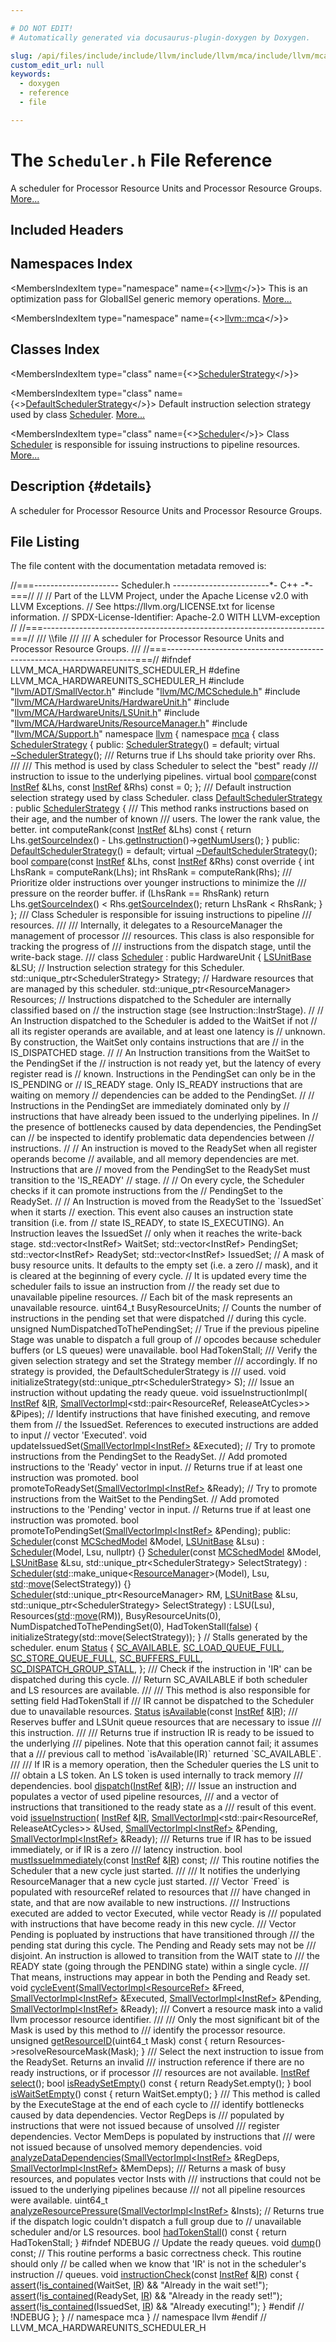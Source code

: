 ```yaml
---

# DO NOT EDIT!
# Automatically generated via docusaurus-plugin-doxygen by Doxygen.

slug: /api/files/include/include/llvm/include/llvm/mca/include/llvm/mca/hardwareunits/scheduler-h
custom_edit_url: null
keywords:
  - doxygen
  - reference
  - file

---
```





# The `Scheduler.h` File Reference

<DoxygenPage pluginConfig={pluginConfig}>

A scheduler for Processor Resource Units and Processor Resource Groups. <a href="#details">More...</a>

## Included Headers

<IncludesList>
<IncludesListItem
  filePath="llvm/ADT/SmallVector.h"
  permalink="/docs/api/files/include/include/llvm/include/llvm/adt/smallvector-h"
  isLocal="true" />
<IncludesListItem
  filePath="llvm/MC/MCSchedule.h"
  permalink="/docs/api/files/include/include/llvm/include/llvm/mc/mcschedule-h"
  isLocal="true" />
<IncludesListItem
  filePath="llvm/MCA/HardwareUnits/HardwareUnit.h"
  permalink="/docs/api/files/include/include/llvm/include/llvm/mca/include/llvm/mca/hardwareunits/hardwareunit-h"
  isLocal="true" />
<IncludesListItem
  filePath="llvm/MCA/HardwareUnits/LSUnit.h"
  permalink="/docs/api/files/include/include/llvm/include/llvm/mca/include/llvm/mca/hardwareunits/lsunit-h"
  isLocal="true" />
<IncludesListItem
  filePath="llvm/MCA/HardwareUnits/ResourceManager.h"
  permalink="/docs/api/files/include/include/llvm/include/llvm/mca/include/llvm/mca/hardwareunits/resourcemanager-h"
  isLocal="true" />
<IncludesListItem
  filePath="llvm/MCA/Support.h"
  permalink="/docs/api/files/include/include/llvm/include/llvm/mca/support-h"
  isLocal="true" />
</IncludesList>

## Namespaces Index

<MembersIndex>

<MembersIndexItem
  type="namespace"
  name={<><a href="/docs/api/namespaces/llvm">llvm</a></>}>
This is an optimization pass for GlobalISel generic memory operations. <a href="/docs/api/namespaces/llvm/#details">More...</a>
</MembersIndexItem>

<MembersIndexItem
  type="namespace"
  name={<><a href="/docs/api/namespaces/llvm/mca">llvm::mca</a></>}>
</MembersIndexItem>

</MembersIndex>

## Classes Index

<MembersIndex>

<MembersIndexItem
  type="class"
  name={<><a href="/docs/api/classes/llvm/mca/schedulerstrategy">SchedulerStrategy</a></>}>
</MembersIndexItem>

<MembersIndexItem
  type="class"
  name={<><a href="/docs/api/classes/llvm/mca/defaultschedulerstrategy">DefaultSchedulerStrategy</a></>}>
Default instruction selection strategy used by class <a href="/docs/api/classes/llvm/mca/scheduler">Scheduler</a>. <a href="/docs/api/classes/llvm/mca/defaultschedulerstrategy/#details">More...</a>
</MembersIndexItem>

<MembersIndexItem
  type="class"
  name={<><a href="/docs/api/classes/llvm/mca/scheduler">Scheduler</a></>}>
Class <a href="/docs/api/classes/llvm/mca/scheduler">Scheduler</a> is responsible for issuing instructions to pipeline resources. <a href="/docs/api/classes/llvm/mca/scheduler/#details">More...</a>
</MembersIndexItem>

</MembersIndex>

## Description {#details}

A scheduler for Processor Resource Units and Processor Resource Groups.

## File Listing

The file content with the documentation metadata removed is:

<ProgramListing>

<Link id="l00001" /><CodeLine lineNumber="1"><Highlight kind="comment">//===--------------------- Scheduler.h ------------------------&#42;- C++ -&#42;-===//</Highlight><Highlight kind="normal"></Highlight></CodeLine>
<Link id="l00002" /><CodeLine lineNumber="2"><Highlight kind="normal"></Highlight><Highlight kind="comment">//</Highlight><Highlight kind="normal"></Highlight></CodeLine>
<Link id="l00003" /><CodeLine lineNumber="3"><Highlight kind="normal"></Highlight><Highlight kind="comment">// Part of the LLVM Project, under the Apache License v2.0 with LLVM Exceptions.</Highlight><Highlight kind="normal"></Highlight></CodeLine>
<Link id="l00004" /><CodeLine lineNumber="4"><Highlight kind="normal"></Highlight><Highlight kind="comment">// See https://llvm.org/LICENSE.txt for license information.</Highlight><Highlight kind="normal"></Highlight></CodeLine>
<Link id="l00005" /><CodeLine lineNumber="5"><Highlight kind="normal"></Highlight><Highlight kind="comment">// SPDX-License-Identifier: Apache-2.0 WITH LLVM-exception</Highlight><Highlight kind="normal"></Highlight></CodeLine>
<Link id="l00006" /><CodeLine lineNumber="6"><Highlight kind="normal"></Highlight><Highlight kind="comment">//</Highlight><Highlight kind="normal"></Highlight></CodeLine>
<Link id="l00007" /><CodeLine lineNumber="7"><Highlight kind="normal"></Highlight><Highlight kind="comment">//===----------------------------------------------------------------------===//</Highlight><Highlight kind="comment"></Highlight></CodeLine>
<Link id="l00008" /><CodeLine lineNumber="8"><Highlight kind="comment">/// \\file</Highlight></CodeLine>
<Link id="l00009" /><CodeLine lineNumber="9"><Highlight kind="comment">///</Highlight></CodeLine>
<Link id="l00010" /><CodeLine lineNumber="10"><Highlight kind="comment">/// A scheduler for Processor Resource Units and Processor Resource Groups.</Highlight></CodeLine>
<Link id="l00011" /><CodeLine lineNumber="11"><Highlight kind="comment">///</Highlight><Highlight kind="normal"></Highlight></CodeLine>
<Link id="l00012" /><CodeLine lineNumber="12"><Highlight kind="normal"></Highlight><Highlight kind="comment">//===----------------------------------------------------------------------===//</Highlight><Highlight kind="normal"></Highlight></CodeLine>
<Link id="l00013" /><CodeLine lineNumber="13"><Highlight kind="normal"></Highlight></CodeLine>
<Link id="l00014" /><CodeLine lineNumber="14"><Highlight kind="normal"></Highlight><Highlight kind="preprocessor">#ifndef LLVM&#95;MCA&#95;HARDWAREUNITS&#95;SCHEDULER&#95;H</Highlight><Highlight kind="normal"></Highlight></CodeLine>
<Link id="l00015" /><CodeLine lineNumber="15"><Highlight kind="normal"></Highlight><Highlight kind="preprocessor">#define LLVM&#95;MCA&#95;HARDWAREUNITS&#95;SCHEDULER&#95;H</Highlight><Highlight kind="normal"></Highlight></CodeLine>
<Link id="l00016" /><CodeLine lineNumber="16"><Highlight kind="normal"></Highlight></CodeLine>
<Link id="l00017" /><CodeLine lineNumber="17"><Highlight kind="normal"></Highlight><Highlight kind="preprocessor">#include &quot;<a href="/docs/api/files/include/include/llvm/include/llvm/adt/smallvector-h">llvm/ADT/SmallVector.h</a>&quot;</Highlight><Highlight kind="normal"></Highlight></CodeLine>
<Link id="l00018" /><CodeLine lineNumber="18"><Highlight kind="normal"></Highlight><Highlight kind="preprocessor">#include &quot;<a href="/docs/api/files/include/include/llvm/include/llvm/mc/mcschedule-h">llvm/MC/MCSchedule.h</a>&quot;</Highlight><Highlight kind="normal"></Highlight></CodeLine>
<Link id="l00019" /><CodeLine lineNumber="19"><Highlight kind="normal"></Highlight><Highlight kind="preprocessor">#include &quot;<a href="/docs/api/files/include/include/llvm/include/llvm/mca/include/llvm/mca/hardwareunits/hardwareunit-h">llvm/MCA/HardwareUnits/HardwareUnit.h</a>&quot;</Highlight><Highlight kind="normal"></Highlight></CodeLine>
<Link id="l00020" /><CodeLine lineNumber="20"><Highlight kind="normal"></Highlight><Highlight kind="preprocessor">#include &quot;<a href="/docs/api/files/include/include/llvm/include/llvm/mca/include/llvm/mca/hardwareunits/lsunit-h">llvm/MCA/HardwareUnits/LSUnit.h</a>&quot;</Highlight><Highlight kind="normal"></Highlight></CodeLine>
<Link id="l00021" /><CodeLine lineNumber="21"><Highlight kind="normal"></Highlight><Highlight kind="preprocessor">#include &quot;<a href="/docs/api/files/include/include/llvm/include/llvm/mca/include/llvm/mca/hardwareunits/resourcemanager-h">llvm/MCA/HardwareUnits/ResourceManager.h</a>&quot;</Highlight><Highlight kind="normal"></Highlight></CodeLine>
<Link id="l00022" /><CodeLine lineNumber="22"><Highlight kind="normal"></Highlight><Highlight kind="preprocessor">#include &quot;<a href="/docs/api/files/include/include/llvm/include/llvm/mca/support-h">llvm/MCA/Support.h</a>&quot;</Highlight><Highlight kind="normal"></Highlight></CodeLine>
<Link id="l00023" /><CodeLine lineNumber="23"><Highlight kind="normal"></Highlight></CodeLine>
<Link id="l00024" /><CodeLine lineNumber="24"><Highlight kind="normal"></Highlight><Highlight kind="keyword">namespace </Highlight><Highlight kind="normal"><a href="/docs/api/namespaces/llvm">llvm</a> &#123;</Highlight></CodeLine>
<Link id="l00025" /><CodeLine lineNumber="25"><Highlight kind="normal"></Highlight><Highlight kind="keyword">namespace </Highlight><Highlight kind="normal"><a href="/docs/api/namespaces/llvm/mca">mca</a> &#123;</Highlight></CodeLine>
<Link id="l00026" /><CodeLine lineNumber="26"><Highlight kind="normal"></Highlight></CodeLine>
<Link id="l00027" /><CodeLine lineNumber="27" lineLink="/docs/api/classes/llvm/mca/schedulerstrategy"><Highlight kind="normal"></Highlight><Highlight kind="keyword">class </Highlight><Highlight kind="normal"><a href="/docs/api/classes/llvm/mca/schedulerstrategy/#a60aa250d594ed7337db0aaa09e6f8258">SchedulerStrategy</a> &#123;</Highlight></CodeLine>
<Link id="l00028" /><CodeLine lineNumber="28"><Highlight kind="normal"></Highlight><Highlight kind="keyword">public</Highlight><Highlight kind="normal">:</Highlight></CodeLine>
<Link id="l00029" /><CodeLine lineNumber="29" lineLink="/docs/api/classes/llvm/mca/schedulerstrategy/#a60aa250d594ed7337db0aaa09e6f8258"><Highlight kind="normal">  <a href="/docs/api/classes/llvm/mca/schedulerstrategy/#a60aa250d594ed7337db0aaa09e6f8258">SchedulerStrategy</a>() = </Highlight><Highlight kind="keywordflow">default</Highlight><Highlight kind="normal">;</Highlight></CodeLine>
<Link id="l00030" /><CodeLine lineNumber="30" lineLink="/docs/api/classes/llvm/mca/schedulerstrategy/#a8be8560b79d129cbf85de4fa2525c020"><Highlight kind="normal">  </Highlight><Highlight kind="keyword">virtual</Highlight><Highlight kind="normal"> <a href="/docs/api/classes/llvm/mca/schedulerstrategy/#a8be8560b79d129cbf85de4fa2525c020">~SchedulerStrategy</a>();</Highlight></CodeLine>
<Link id="l00031" /><CodeLine lineNumber="31"><Highlight kind="normal"></Highlight><Highlight kind="comment"></Highlight></CodeLine>
<Link id="l00032" /><CodeLine lineNumber="32"><Highlight kind="comment">  /// Returns true if Lhs should take priority over Rhs.</Highlight></CodeLine>
<Link id="l00033" /><CodeLine lineNumber="33"><Highlight kind="comment">  ///</Highlight></CodeLine>
<Link id="l00034" /><CodeLine lineNumber="34"><Highlight kind="comment">  /// This method is used by class Scheduler to select the &quot;best&quot; ready</Highlight></CodeLine>
<Link id="l00035" /><CodeLine lineNumber="35"><Highlight kind="comment">  /// instruction to issue to the underlying pipelines.</Highlight><Highlight kind="normal"></Highlight></CodeLine>
<Link id="l00036" /><CodeLine lineNumber="36" lineLink="/docs/api/classes/llvm/mca/schedulerstrategy/#a9a30886948f0f77325bd87348c9be953"><Highlight kind="normal">  </Highlight><Highlight kind="keyword">virtual</Highlight><Highlight kind="normal"> </Highlight><Highlight kind="keywordtype">bool</Highlight><Highlight kind="normal"> <a href="/docs/api/classes/llvm/mca/schedulerstrategy/#a9a30886948f0f77325bd87348c9be953">compare</a>(</Highlight><Highlight kind="keyword">const</Highlight><Highlight kind="normal"> <a href="/docs/api/classes/llvm/mca/instref">InstRef</a> &amp;Lhs, </Highlight><Highlight kind="keyword">const</Highlight><Highlight kind="normal"> <a href="/docs/api/classes/llvm/mca/instref">InstRef</a> &amp;Rhs) </Highlight><Highlight kind="keyword">const</Highlight><Highlight kind="normal"> = 0;</Highlight></CodeLine>
<Link id="l00037" /><CodeLine lineNumber="37"><Highlight kind="normal">&#125;;</Highlight></CodeLine>
<Link id="l00038" /><CodeLine lineNumber="38"><Highlight kind="normal"></Highlight><Highlight kind="comment"></Highlight></CodeLine>
<Link id="l00039" /><CodeLine lineNumber="39"><Highlight kind="comment">/// Default instruction selection strategy used by class Scheduler.</Highlight><Highlight kind="normal"></Highlight></CodeLine>
<Link id="l00040" /><CodeLine lineNumber="40" lineLink="/docs/api/classes/llvm/mca/defaultschedulerstrategy"><Highlight kind="normal"></Highlight><Highlight kind="keyword">class </Highlight><Highlight kind="normal"><a href="/docs/api/classes/llvm/mca/defaultschedulerstrategy/#a1dfa6c25f7e6c7e95de65ae39754ab84">DefaultSchedulerStrategy</a> : </Highlight><Highlight kind="keyword">public</Highlight><Highlight kind="normal"> <a href="/docs/api/classes/llvm/mca/schedulerstrategy/#a60aa250d594ed7337db0aaa09e6f8258">SchedulerStrategy</a> &#123;</Highlight><Highlight kind="comment"></Highlight></CodeLine>
<Link id="l00041" /><CodeLine lineNumber="41"><Highlight kind="comment">  /// This method ranks instructions based on their age, and the number of known</Highlight></CodeLine>
<Link id="l00042" /><CodeLine lineNumber="42"><Highlight kind="comment">  /// users. The lower the rank value, the better.</Highlight><Highlight kind="normal"></Highlight></CodeLine>
<Link id="l00043" /><CodeLine lineNumber="43"><Highlight kind="normal">  </Highlight><Highlight kind="keywordtype">int</Highlight><Highlight kind="normal"> computeRank(</Highlight><Highlight kind="keyword">const</Highlight><Highlight kind="normal"> <a href="/docs/api/classes/llvm/mca/instref">InstRef</a> &amp;Lhs)</Highlight><Highlight kind="keyword"> const </Highlight><Highlight kind="normal">&#123;</Highlight></CodeLine>
<Link id="l00044" /><CodeLine lineNumber="44"><Highlight kind="normal">    </Highlight><Highlight kind="keywordflow">return</Highlight><Highlight kind="normal"> Lhs.<a href="/docs/api/classes/llvm/mca/instref/#a8e78d8ab932fbc4550b2f7c96c585d49">getSourceIndex</a>() - Lhs.<a href="/docs/api/classes/llvm/mca/instref/#a69caf8d10a6b7cc6b1a5f063e2bd3c8a">getInstruction</a>()-&gt;<a href="/docs/api/classes/llvm/mca/instructionbase/#ae228cbc89b7a5e1dbaba01b783ca3767">getNumUsers</a>();</Highlight></CodeLine>
<Link id="l00045" /><CodeLine lineNumber="45"><Highlight kind="normal">  &#125;</Highlight></CodeLine>
<Link id="l00046" /><CodeLine lineNumber="46"><Highlight kind="normal"></Highlight></CodeLine>
<Link id="l00047" /><CodeLine lineNumber="47"><Highlight kind="normal"></Highlight><Highlight kind="keyword">public</Highlight><Highlight kind="normal">:</Highlight></CodeLine>
<Link id="l00048" /><CodeLine lineNumber="48" lineLink="/docs/api/classes/llvm/mca/defaultschedulerstrategy/#a1dfa6c25f7e6c7e95de65ae39754ab84"><Highlight kind="normal">  <a href="/docs/api/classes/llvm/mca/defaultschedulerstrategy/#a1dfa6c25f7e6c7e95de65ae39754ab84">DefaultSchedulerStrategy</a>() = </Highlight><Highlight kind="keywordflow">default</Highlight><Highlight kind="normal">;</Highlight></CodeLine>
<Link id="l00049" /><CodeLine lineNumber="49" lineLink="/docs/api/classes/llvm/mca/defaultschedulerstrategy/#a0ae4d342227e88514bb2e9aa7395143b"><Highlight kind="normal">  </Highlight><Highlight kind="keyword">virtual</Highlight><Highlight kind="normal"> <a href="/docs/api/classes/llvm/mca/defaultschedulerstrategy/#a0ae4d342227e88514bb2e9aa7395143b">~DefaultSchedulerStrategy</a>();</Highlight></CodeLine>
<Link id="l00050" /><CodeLine lineNumber="50"><Highlight kind="normal"></Highlight></CodeLine>
<Link id="l00051" /><CodeLine lineNumber="51" lineLink="/docs/api/classes/llvm/mca/defaultschedulerstrategy/#a3f829e545bc1ac99b664a81f064eadc3"><Highlight kind="normal">  </Highlight><Highlight kind="keywordtype">bool</Highlight><Highlight kind="normal"> <a href="/docs/api/classes/llvm/mca/defaultschedulerstrategy/#a3f829e545bc1ac99b664a81f064eadc3">compare</a>(</Highlight><Highlight kind="keyword">const</Highlight><Highlight kind="normal"> <a href="/docs/api/classes/llvm/mca/instref">InstRef</a> &amp;Lhs, </Highlight><Highlight kind="keyword">const</Highlight><Highlight kind="normal"> <a href="/docs/api/classes/llvm/mca/instref">InstRef</a> &amp;Rhs)</Highlight><Highlight kind="keyword"> const override </Highlight><Highlight kind="normal">&#123;</Highlight></CodeLine>
<Link id="l00052" /><CodeLine lineNumber="52"><Highlight kind="normal">    </Highlight><Highlight kind="keywordtype">int</Highlight><Highlight kind="normal"> LhsRank = computeRank(Lhs);</Highlight></CodeLine>
<Link id="l00053" /><CodeLine lineNumber="53"><Highlight kind="normal">    </Highlight><Highlight kind="keywordtype">int</Highlight><Highlight kind="normal"> RhsRank = computeRank(Rhs);</Highlight></CodeLine>
<Link id="l00054" /><CodeLine lineNumber="54"><Highlight kind="normal"></Highlight><Highlight kind="comment"></Highlight></CodeLine>
<Link id="l00055" /><CodeLine lineNumber="55"><Highlight kind="comment">    /// Prioritize older instructions over younger instructions to minimize the</Highlight></CodeLine>
<Link id="l00056" /><CodeLine lineNumber="56"><Highlight kind="comment">    /// pressure on the reorder buffer.</Highlight><Highlight kind="normal"></Highlight></CodeLine>
<Link id="l00057" /><CodeLine lineNumber="57"><Highlight kind="normal">    </Highlight><Highlight kind="keywordflow">if</Highlight><Highlight kind="normal"> (LhsRank == RhsRank)</Highlight></CodeLine>
<Link id="l00058" /><CodeLine lineNumber="58"><Highlight kind="normal">      </Highlight><Highlight kind="keywordflow">return</Highlight><Highlight kind="normal"> Lhs.<a href="/docs/api/classes/llvm/mca/instref/#a8e78d8ab932fbc4550b2f7c96c585d49">getSourceIndex</a>() &lt; Rhs.<a href="/docs/api/classes/llvm/mca/instref/#a8e78d8ab932fbc4550b2f7c96c585d49">getSourceIndex</a>();</Highlight></CodeLine>
<Link id="l00059" /><CodeLine lineNumber="59"><Highlight kind="normal">    </Highlight><Highlight kind="keywordflow">return</Highlight><Highlight kind="normal"> LhsRank &lt; RhsRank;</Highlight></CodeLine>
<Link id="l00060" /><CodeLine lineNumber="60"><Highlight kind="normal">  &#125;</Highlight></CodeLine>
<Link id="l00061" /><CodeLine lineNumber="61"><Highlight kind="normal">&#125;;</Highlight></CodeLine>
<Link id="l00062" /><CodeLine lineNumber="62"><Highlight kind="normal"></Highlight><Highlight kind="comment"></Highlight></CodeLine>
<Link id="l00063" /><CodeLine lineNumber="63"><Highlight kind="comment">/// Class Scheduler is responsible for issuing instructions to pipeline</Highlight></CodeLine>
<Link id="l00064" /><CodeLine lineNumber="64"><Highlight kind="comment">/// resources.</Highlight></CodeLine>
<Link id="l00065" /><CodeLine lineNumber="65"><Highlight kind="comment">///</Highlight></CodeLine>
<Link id="l00066" /><CodeLine lineNumber="66"><Highlight kind="comment">/// Internally, it delegates to a ResourceManager the management of processor</Highlight></CodeLine>
<Link id="l00067" /><CodeLine lineNumber="67"><Highlight kind="comment">/// resources. This class is also responsible for tracking the progress of</Highlight></CodeLine>
<Link id="l00068" /><CodeLine lineNumber="68"><Highlight kind="comment">/// instructions from the dispatch stage, until the write-back stage.</Highlight></CodeLine>
<Link id="l00069" /><CodeLine lineNumber="69"><Highlight kind="comment">///</Highlight><Highlight kind="normal"></Highlight></CodeLine>
<Link id="l00070" /><CodeLine lineNumber="70" lineLink="/docs/api/classes/llvm/mca/scheduler"><Highlight kind="normal"></Highlight><Highlight kind="keyword">class </Highlight><Highlight kind="normal"><a href="/docs/api/classes/llvm/mca/scheduler/#ae42ebb9684748fdf5df711463c869c0a">Scheduler</a> : </Highlight><Highlight kind="keyword">public</Highlight><Highlight kind="normal"> HardwareUnit &#123;</Highlight></CodeLine>
<Link id="l00071" /><CodeLine lineNumber="71"><Highlight kind="normal">  <a href="/docs/api/classes/llvm/mca/lsunitbase">LSUnitBase</a> &amp;LSU;</Highlight></CodeLine>
<Link id="l00072" /><CodeLine lineNumber="72"><Highlight kind="normal"></Highlight></CodeLine>
<Link id="l00073" /><CodeLine lineNumber="73"><Highlight kind="normal">  </Highlight><Highlight kind="comment">// Instruction selection strategy for this Scheduler.</Highlight><Highlight kind="normal"></Highlight></CodeLine>
<Link id="l00074" /><CodeLine lineNumber="74"><Highlight kind="normal">  std::unique&#95;ptr&lt;SchedulerStrategy&gt; Strategy;</Highlight></CodeLine>
<Link id="l00075" /><CodeLine lineNumber="75"><Highlight kind="normal"></Highlight></CodeLine>
<Link id="l00076" /><CodeLine lineNumber="76"><Highlight kind="normal">  </Highlight><Highlight kind="comment">// Hardware resources that are managed by this scheduler.</Highlight><Highlight kind="normal"></Highlight></CodeLine>
<Link id="l00077" /><CodeLine lineNumber="77"><Highlight kind="normal">  std::unique&#95;ptr&lt;ResourceManager&gt; Resources;</Highlight></CodeLine>
<Link id="l00078" /><CodeLine lineNumber="78"><Highlight kind="normal"></Highlight></CodeLine>
<Link id="l00079" /><CodeLine lineNumber="79"><Highlight kind="normal">  </Highlight><Highlight kind="comment">// Instructions dispatched to the Scheduler are internally classified based on</Highlight><Highlight kind="normal"></Highlight></CodeLine>
<Link id="l00080" /><CodeLine lineNumber="80"><Highlight kind="normal">  </Highlight><Highlight kind="comment">// the instruction stage (see Instruction::InstrStage).</Highlight><Highlight kind="normal"></Highlight></CodeLine>
<Link id="l00081" /><CodeLine lineNumber="81"><Highlight kind="normal">  </Highlight><Highlight kind="comment">//</Highlight><Highlight kind="normal"></Highlight></CodeLine>
<Link id="l00082" /><CodeLine lineNumber="82"><Highlight kind="normal">  </Highlight><Highlight kind="comment">// An Instruction dispatched to the Scheduler is added to the WaitSet if not</Highlight><Highlight kind="normal"></Highlight></CodeLine>
<Link id="l00083" /><CodeLine lineNumber="83"><Highlight kind="normal">  </Highlight><Highlight kind="comment">// all its register operands are available, and at least one latency is</Highlight><Highlight kind="normal"></Highlight></CodeLine>
<Link id="l00084" /><CodeLine lineNumber="84"><Highlight kind="normal">  </Highlight><Highlight kind="comment">// unknown.  By construction, the WaitSet only contains instructions that are</Highlight><Highlight kind="normal"></Highlight></CodeLine>
<Link id="l00085" /><CodeLine lineNumber="85"><Highlight kind="normal">  </Highlight><Highlight kind="comment">// in the IS&#95;DISPATCHED stage.</Highlight><Highlight kind="normal"></Highlight></CodeLine>
<Link id="l00086" /><CodeLine lineNumber="86"><Highlight kind="normal">  </Highlight><Highlight kind="comment">//</Highlight><Highlight kind="normal"></Highlight></CodeLine>
<Link id="l00087" /><CodeLine lineNumber="87"><Highlight kind="normal">  </Highlight><Highlight kind="comment">// An Instruction transitions from the WaitSet to the PendingSet if the</Highlight><Highlight kind="normal"></Highlight></CodeLine>
<Link id="l00088" /><CodeLine lineNumber="88"><Highlight kind="normal">  </Highlight><Highlight kind="comment">// instruction is not ready yet, but the latency of every register read is</Highlight><Highlight kind="normal"></Highlight></CodeLine>
<Link id="l00089" /><CodeLine lineNumber="89"><Highlight kind="normal">  </Highlight><Highlight kind="comment">// known.  Instructions in the PendingSet can only be in the IS&#95;PENDING or</Highlight><Highlight kind="normal"></Highlight></CodeLine>
<Link id="l00090" /><CodeLine lineNumber="90"><Highlight kind="normal">  </Highlight><Highlight kind="comment">// IS&#95;READY stage.  Only IS&#95;READY instructions that are waiting on memory</Highlight><Highlight kind="normal"></Highlight></CodeLine>
<Link id="l00091" /><CodeLine lineNumber="91"><Highlight kind="normal">  </Highlight><Highlight kind="comment">// dependencies can be added to the PendingSet.</Highlight><Highlight kind="normal"></Highlight></CodeLine>
<Link id="l00092" /><CodeLine lineNumber="92"><Highlight kind="normal">  </Highlight><Highlight kind="comment">//</Highlight><Highlight kind="normal"></Highlight></CodeLine>
<Link id="l00093" /><CodeLine lineNumber="93"><Highlight kind="normal">  </Highlight><Highlight kind="comment">// Instructions in the PendingSet are immediately dominated only by</Highlight><Highlight kind="normal"></Highlight></CodeLine>
<Link id="l00094" /><CodeLine lineNumber="94"><Highlight kind="normal">  </Highlight><Highlight kind="comment">// instructions that have already been issued to the underlying pipelines.  In</Highlight><Highlight kind="normal"></Highlight></CodeLine>
<Link id="l00095" /><CodeLine lineNumber="95"><Highlight kind="normal">  </Highlight><Highlight kind="comment">// the presence of bottlenecks caused by data dependencies, the PendingSet can</Highlight><Highlight kind="normal"></Highlight></CodeLine>
<Link id="l00096" /><CodeLine lineNumber="96"><Highlight kind="normal">  </Highlight><Highlight kind="comment">// be inspected to identify problematic data dependencies between</Highlight><Highlight kind="normal"></Highlight></CodeLine>
<Link id="l00097" /><CodeLine lineNumber="97"><Highlight kind="normal">  </Highlight><Highlight kind="comment">// instructions.</Highlight><Highlight kind="normal"></Highlight></CodeLine>
<Link id="l00098" /><CodeLine lineNumber="98"><Highlight kind="normal">  </Highlight><Highlight kind="comment">//</Highlight><Highlight kind="normal"></Highlight></CodeLine>
<Link id="l00099" /><CodeLine lineNumber="99"><Highlight kind="normal">  </Highlight><Highlight kind="comment">// An instruction is moved to the ReadySet when all register operands become</Highlight><Highlight kind="normal"></Highlight></CodeLine>
<Link id="l00100" /><CodeLine lineNumber="100"><Highlight kind="normal">  </Highlight><Highlight kind="comment">// available, and all memory dependencies are met.  Instructions that are</Highlight><Highlight kind="normal"></Highlight></CodeLine>
<Link id="l00101" /><CodeLine lineNumber="101"><Highlight kind="normal">  </Highlight><Highlight kind="comment">// moved from the PendingSet to the ReadySet must transition to the &#39;IS&#95;READY&#39;</Highlight><Highlight kind="normal"></Highlight></CodeLine>
<Link id="l00102" /><CodeLine lineNumber="102"><Highlight kind="normal">  </Highlight><Highlight kind="comment">// stage.</Highlight><Highlight kind="normal"></Highlight></CodeLine>
<Link id="l00103" /><CodeLine lineNumber="103"><Highlight kind="normal">  </Highlight><Highlight kind="comment">//</Highlight><Highlight kind="normal"></Highlight></CodeLine>
<Link id="l00104" /><CodeLine lineNumber="104"><Highlight kind="normal">  </Highlight><Highlight kind="comment">// On every cycle, the Scheduler checks if it can promote instructions from the</Highlight><Highlight kind="normal"></Highlight></CodeLine>
<Link id="l00105" /><CodeLine lineNumber="105"><Highlight kind="normal">  </Highlight><Highlight kind="comment">// PendingSet to the ReadySet.</Highlight><Highlight kind="normal"></Highlight></CodeLine>
<Link id="l00106" /><CodeLine lineNumber="106"><Highlight kind="normal">  </Highlight><Highlight kind="comment">//</Highlight><Highlight kind="normal"></Highlight></CodeLine>
<Link id="l00107" /><CodeLine lineNumber="107"><Highlight kind="normal">  </Highlight><Highlight kind="comment">// An Instruction is moved from the ReadySet to the &#96;IssuedSet&#96; when it starts</Highlight><Highlight kind="normal"></Highlight></CodeLine>
<Link id="l00108" /><CodeLine lineNumber="108"><Highlight kind="normal">  </Highlight><Highlight kind="comment">// exection. This event also causes an instruction state transition (i.e. from</Highlight><Highlight kind="normal"></Highlight></CodeLine>
<Link id="l00109" /><CodeLine lineNumber="109"><Highlight kind="normal">  </Highlight><Highlight kind="comment">// state IS&#95;READY, to state IS&#95;EXECUTING). An Instruction leaves the IssuedSet</Highlight><Highlight kind="normal"></Highlight></CodeLine>
<Link id="l00110" /><CodeLine lineNumber="110"><Highlight kind="normal">  </Highlight><Highlight kind="comment">// only when it reaches the write-back stage.</Highlight><Highlight kind="normal"></Highlight></CodeLine>
<Link id="l00111" /><CodeLine lineNumber="111"><Highlight kind="normal">  std::vector&lt;InstRef&gt; WaitSet;</Highlight></CodeLine>
<Link id="l00112" /><CodeLine lineNumber="112"><Highlight kind="normal">  std::vector&lt;InstRef&gt; PendingSet;</Highlight></CodeLine>
<Link id="l00113" /><CodeLine lineNumber="113"><Highlight kind="normal">  std::vector&lt;InstRef&gt; ReadySet;</Highlight></CodeLine>
<Link id="l00114" /><CodeLine lineNumber="114"><Highlight kind="normal">  std::vector&lt;InstRef&gt; IssuedSet;</Highlight></CodeLine>
<Link id="l00115" /><CodeLine lineNumber="115"><Highlight kind="normal"></Highlight></CodeLine>
<Link id="l00116" /><CodeLine lineNumber="116"><Highlight kind="normal">  </Highlight><Highlight kind="comment">// A mask of busy resource units. It defaults to the empty set (i.e. a zero</Highlight><Highlight kind="normal"></Highlight></CodeLine>
<Link id="l00117" /><CodeLine lineNumber="117"><Highlight kind="normal">  </Highlight><Highlight kind="comment">// mask), and it is cleared at the beginning of every cycle.</Highlight><Highlight kind="normal"></Highlight></CodeLine>
<Link id="l00118" /><CodeLine lineNumber="118"><Highlight kind="normal">  </Highlight><Highlight kind="comment">// It is updated every time the scheduler fails to issue an instruction from</Highlight><Highlight kind="normal"></Highlight></CodeLine>
<Link id="l00119" /><CodeLine lineNumber="119"><Highlight kind="normal">  </Highlight><Highlight kind="comment">// the ready set due to unavailable pipeline resources.</Highlight><Highlight kind="normal"></Highlight></CodeLine>
<Link id="l00120" /><CodeLine lineNumber="120"><Highlight kind="normal">  </Highlight><Highlight kind="comment">// Each bit of the mask represents an unavailable resource.</Highlight><Highlight kind="normal"></Highlight></CodeLine>
<Link id="l00121" /><CodeLine lineNumber="121"><Highlight kind="normal">  uint64&#95;t BusyResourceUnits;</Highlight></CodeLine>
<Link id="l00122" /><CodeLine lineNumber="122"><Highlight kind="normal"></Highlight></CodeLine>
<Link id="l00123" /><CodeLine lineNumber="123"><Highlight kind="normal">  </Highlight><Highlight kind="comment">// Counts the number of instructions in the pending set that were dispatched</Highlight><Highlight kind="normal"></Highlight></CodeLine>
<Link id="l00124" /><CodeLine lineNumber="124"><Highlight kind="normal">  </Highlight><Highlight kind="comment">// during this cycle.</Highlight><Highlight kind="normal"></Highlight></CodeLine>
<Link id="l00125" /><CodeLine lineNumber="125"><Highlight kind="normal">  </Highlight><Highlight kind="keywordtype">unsigned</Highlight><Highlight kind="normal"> NumDispatchedToThePendingSet;</Highlight></CodeLine>
<Link id="l00126" /><CodeLine lineNumber="126"><Highlight kind="normal"></Highlight></CodeLine>
<Link id="l00127" /><CodeLine lineNumber="127"><Highlight kind="normal">  </Highlight><Highlight kind="comment">// True if the previous pipeline Stage was unable to dispatch a full group of</Highlight><Highlight kind="normal"></Highlight></CodeLine>
<Link id="l00128" /><CodeLine lineNumber="128"><Highlight kind="normal">  </Highlight><Highlight kind="comment">// opcodes because scheduler buffers (or LS queues) were unavailable.</Highlight><Highlight kind="normal"></Highlight></CodeLine>
<Link id="l00129" /><CodeLine lineNumber="129"><Highlight kind="normal">  </Highlight><Highlight kind="keywordtype">bool</Highlight><Highlight kind="normal"> HadTokenStall;</Highlight></CodeLine>
<Link id="l00130" /><CodeLine lineNumber="130"><Highlight kind="normal"></Highlight><Highlight kind="comment"></Highlight></CodeLine>
<Link id="l00131" /><CodeLine lineNumber="131"><Highlight kind="comment">  /// Verify the given selection strategy and set the Strategy member</Highlight></CodeLine>
<Link id="l00132" /><CodeLine lineNumber="132"><Highlight kind="comment">  /// accordingly.  If no strategy is provided, the DefaultSchedulerStrategy is</Highlight></CodeLine>
<Link id="l00133" /><CodeLine lineNumber="133"><Highlight kind="comment">  /// used.</Highlight><Highlight kind="normal"></Highlight></CodeLine>
<Link id="l00134" /><CodeLine lineNumber="134"><Highlight kind="normal">  </Highlight><Highlight kind="keywordtype">void</Highlight><Highlight kind="normal"> initializeStrategy(std::unique&#95;ptr&lt;SchedulerStrategy&gt; S);</Highlight></CodeLine>
<Link id="l00135" /><CodeLine lineNumber="135"><Highlight kind="normal"></Highlight><Highlight kind="comment"></Highlight></CodeLine>
<Link id="l00136" /><CodeLine lineNumber="136"><Highlight kind="comment">  /// Issue an instruction without updating the ready queue.</Highlight><Highlight kind="normal"></Highlight></CodeLine>
<Link id="l00137" /><CodeLine lineNumber="137"><Highlight kind="normal">  </Highlight><Highlight kind="keywordtype">void</Highlight><Highlight kind="normal"> issueInstructionImpl(</Highlight></CodeLine>
<Link id="l00138" /><CodeLine lineNumber="138"><Highlight kind="normal">      <a href="/docs/api/classes/llvm/mca/instref">InstRef</a> &amp;<a href="/docs/api/files/lib/lib/codegen/lib/codegen/globalisel/legalizer-cpp/#a05ab4853f7153e537774d02580e761ec">IR</a>,</Highlight></CodeLine>
<Link id="l00139" /><CodeLine lineNumber="139"><Highlight kind="normal">      <a href="/docs/api/classes/llvm/smallvectorimpl">SmallVectorImpl</a>&lt;std::pair&lt;ResourceRef, ReleaseAtCycles&gt;&gt; &amp;Pipes);</Highlight></CodeLine>
<Link id="l00140" /><CodeLine lineNumber="140"><Highlight kind="normal"></Highlight></CodeLine>
<Link id="l00141" /><CodeLine lineNumber="141"><Highlight kind="normal">  </Highlight><Highlight kind="comment">// Identify instructions that have finished executing, and remove them from</Highlight><Highlight kind="normal"></Highlight></CodeLine>
<Link id="l00142" /><CodeLine lineNumber="142"><Highlight kind="normal">  </Highlight><Highlight kind="comment">// the IssuedSet. References to executed instructions are added to input</Highlight><Highlight kind="normal"></Highlight></CodeLine>
<Link id="l00143" /><CodeLine lineNumber="143"><Highlight kind="normal">  </Highlight><Highlight kind="comment">// vector &#39;Executed&#39;.</Highlight><Highlight kind="normal"></Highlight></CodeLine>
<Link id="l00144" /><CodeLine lineNumber="144"><Highlight kind="normal">  </Highlight><Highlight kind="keywordtype">void</Highlight><Highlight kind="normal"> updateIssuedSet(<a href="/docs/api/classes/llvm/smallvectorimpl">SmallVectorImpl&lt;InstRef&gt;</a> &amp;Executed);</Highlight></CodeLine>
<Link id="l00145" /><CodeLine lineNumber="145"><Highlight kind="normal"></Highlight></CodeLine>
<Link id="l00146" /><CodeLine lineNumber="146"><Highlight kind="normal">  </Highlight><Highlight kind="comment">// Try to promote instructions from the PendingSet to the ReadySet.</Highlight><Highlight kind="normal"></Highlight></CodeLine>
<Link id="l00147" /><CodeLine lineNumber="147"><Highlight kind="normal">  </Highlight><Highlight kind="comment">// Add promoted instructions to the &#39;Ready&#39; vector in input.</Highlight><Highlight kind="normal"></Highlight></CodeLine>
<Link id="l00148" /><CodeLine lineNumber="148"><Highlight kind="normal">  </Highlight><Highlight kind="comment">// Returns true if at least one instruction was promoted.</Highlight><Highlight kind="normal"></Highlight></CodeLine>
<Link id="l00149" /><CodeLine lineNumber="149"><Highlight kind="normal">  </Highlight><Highlight kind="keywordtype">bool</Highlight><Highlight kind="normal"> promoteToReadySet(<a href="/docs/api/classes/llvm/smallvectorimpl">SmallVectorImpl&lt;InstRef&gt;</a> &amp;Ready);</Highlight></CodeLine>
<Link id="l00150" /><CodeLine lineNumber="150"><Highlight kind="normal"></Highlight></CodeLine>
<Link id="l00151" /><CodeLine lineNumber="151"><Highlight kind="normal">  </Highlight><Highlight kind="comment">// Try to promote instructions from the WaitSet to the PendingSet.</Highlight><Highlight kind="normal"></Highlight></CodeLine>
<Link id="l00152" /><CodeLine lineNumber="152"><Highlight kind="normal">  </Highlight><Highlight kind="comment">// Add promoted instructions to the &#39;Pending&#39; vector in input.</Highlight><Highlight kind="normal"></Highlight></CodeLine>
<Link id="l00153" /><CodeLine lineNumber="153"><Highlight kind="normal">  </Highlight><Highlight kind="comment">// Returns true if at least one instruction was promoted.</Highlight><Highlight kind="normal"></Highlight></CodeLine>
<Link id="l00154" /><CodeLine lineNumber="154"><Highlight kind="normal">  </Highlight><Highlight kind="keywordtype">bool</Highlight><Highlight kind="normal"> promoteToPendingSet(<a href="/docs/api/classes/llvm/smallvectorimpl">SmallVectorImpl&lt;InstRef&gt;</a> &amp;Pending);</Highlight></CodeLine>
<Link id="l00155" /><CodeLine lineNumber="155"><Highlight kind="normal"></Highlight></CodeLine>
<Link id="l00156" /><CodeLine lineNumber="156"><Highlight kind="normal"></Highlight><Highlight kind="keyword">public</Highlight><Highlight kind="normal">:</Highlight></CodeLine>
<Link id="l00157" /><CodeLine lineNumber="157" lineLink="/docs/api/classes/llvm/mca/scheduler/#ae42ebb9684748fdf5df711463c869c0a"><Highlight kind="normal">  <a href="/docs/api/classes/llvm/mca/scheduler/#ae42ebb9684748fdf5df711463c869c0a">Scheduler</a>(</Highlight><Highlight kind="keyword">const</Highlight><Highlight kind="normal"> <a href="/docs/api/structs/llvm/mcschedmodel">MCSchedModel</a> &amp;Model, <a href="/docs/api/classes/llvm/mca/lsunitbase">LSUnitBase</a> &amp;Lsu)</Highlight></CodeLine>
<Link id="l00158" /><CodeLine lineNumber="158"><Highlight kind="normal">      : <a href="/docs/api/classes/llvm/mca/scheduler/#ae42ebb9684748fdf5df711463c869c0a">Scheduler</a>(Model, Lsu, nullptr) &#123;&#125;</Highlight></CodeLine>
<Link id="l00159" /><CodeLine lineNumber="159"><Highlight kind="normal"></Highlight></CodeLine>
<Link id="l00160" /><CodeLine lineNumber="160" lineLink="/docs/api/classes/llvm/mca/scheduler/#aa6d565e1a69b6c026f59da8f5b610d17"><Highlight kind="normal">  <a href="/docs/api/classes/llvm/mca/scheduler/#aa6d565e1a69b6c026f59da8f5b610d17">Scheduler</a>(</Highlight><Highlight kind="keyword">const</Highlight><Highlight kind="normal"> <a href="/docs/api/structs/llvm/mcschedmodel">MCSchedModel</a> &amp;Model, <a href="/docs/api/classes/llvm/mca/lsunitbase">LSUnitBase</a> &amp;Lsu,</Highlight></CodeLine>
<Link id="l00161" /><CodeLine lineNumber="161"><Highlight kind="normal">            std::unique&#95;ptr&lt;SchedulerStrategy&gt; SelectStrategy)</Highlight></CodeLine>
<Link id="l00162" /><CodeLine lineNumber="162"><Highlight kind="normal">      : <a href="/docs/api/classes/llvm/mca/scheduler/#ae42ebb9684748fdf5df711463c869c0a">Scheduler</a>(<a href="/docs/api/namespaces/std">std</a>::make&#95;unique&lt;<a href="/docs/api/classes/llvm/resourcemanager">ResourceManager</a>&gt;(Model), Lsu,</Highlight></CodeLine>
<Link id="l00163" /><CodeLine lineNumber="163"><Highlight kind="normal">                  <a href="/docs/api/namespaces/std">std</a>::<a href="/docs/api/namespaces/llvm/#abfc9c7ecf70f66901e439f7c04ef3dbb">move</a>(SelectStrategy)) &#123;&#125;</Highlight></CodeLine>
<Link id="l00164" /><CodeLine lineNumber="164"><Highlight kind="normal"></Highlight></CodeLine>
<Link id="l00165" /><CodeLine lineNumber="165" lineLink="/docs/api/classes/llvm/mca/scheduler/#a4902b46730048e0d34c9e7056dbcda86"><Highlight kind="normal">  <a href="/docs/api/classes/llvm/mca/scheduler/#a4902b46730048e0d34c9e7056dbcda86">Scheduler</a>(std::unique&#95;ptr&lt;ResourceManager&gt; RM, <a href="/docs/api/classes/llvm/mca/lsunitbase">LSUnitBase</a> &amp;Lsu,</Highlight></CodeLine>
<Link id="l00166" /><CodeLine lineNumber="166"><Highlight kind="normal">            std::unique&#95;ptr&lt;SchedulerStrategy&gt; SelectStrategy)</Highlight></CodeLine>
<Link id="l00167" /><CodeLine lineNumber="167"><Highlight kind="normal">      : LSU(Lsu), Resources(<a href="/docs/api/namespaces/std">std</a>::<a href="/docs/api/namespaces/llvm/#abfc9c7ecf70f66901e439f7c04ef3dbb">move</a>(RM)), BusyResourceUnits(0),</Highlight></CodeLine>
<Link id="l00168" /><CodeLine lineNumber="168"><Highlight kind="normal">        NumDispatchedToThePendingSet(0), HadTokenStall(<a href="/docs/api/namespaces/false">false</a>) &#123;</Highlight></CodeLine>
<Link id="l00169" /><CodeLine lineNumber="169"><Highlight kind="normal">    initializeStrategy(std::move(SelectStrategy));</Highlight></CodeLine>
<Link id="l00170" /><CodeLine lineNumber="170"><Highlight kind="normal">  &#125;</Highlight></CodeLine>
<Link id="l00171" /><CodeLine lineNumber="171"><Highlight kind="normal"></Highlight></CodeLine>
<Link id="l00172" /><CodeLine lineNumber="172"><Highlight kind="normal">  </Highlight><Highlight kind="comment">// Stalls generated by the scheduler.</Highlight><Highlight kind="normal"></Highlight></CodeLine>
<Link id="l00173" /><CodeLine lineNumber="173" lineLink="/docs/api/classes/llvm/mca/scheduler/#a00e7e6b87078e432076de80b74dc6251"><Highlight kind="normal">  </Highlight><Highlight kind="keyword">enum</Highlight><Highlight kind="normal"> <a href="/docs/api/classes/llvm/mca/scheduler/#a00e7e6b87078e432076de80b74dc6251">Status</a> &#123;</Highlight></CodeLine>
<Link id="l00174" /><CodeLine lineNumber="174" lineLink="/docs/api/classes/llvm/mca/scheduler/#a00e7e6b87078e432076de80b74dc6251a30471692f55d488e4f76cf1d3f34e6d7"><Highlight kind="normal">    <a href="/docs/api/classes/llvm/mca/scheduler/#a00e7e6b87078e432076de80b74dc6251a30471692f55d488e4f76cf1d3f34e6d7">SC&#95;AVAILABLE</a>,</Highlight></CodeLine>
<Link id="l00175" /><CodeLine lineNumber="175" lineLink="/docs/api/classes/llvm/mca/scheduler/#a00e7e6b87078e432076de80b74dc6251a079edf3c8469d81f403046bcb58ba8a9"><Highlight kind="normal">    <a href="/docs/api/classes/llvm/mca/scheduler/#a00e7e6b87078e432076de80b74dc6251a079edf3c8469d81f403046bcb58ba8a9">SC&#95;LOAD&#95;QUEUE&#95;FULL</a>,</Highlight></CodeLine>
<Link id="l00176" /><CodeLine lineNumber="176" lineLink="/docs/api/classes/llvm/mca/scheduler/#a00e7e6b87078e432076de80b74dc6251a5260919cd474bd3101720c9ad53ce962"><Highlight kind="normal">    <a href="/docs/api/classes/llvm/mca/scheduler/#a00e7e6b87078e432076de80b74dc6251a5260919cd474bd3101720c9ad53ce962">SC&#95;STORE&#95;QUEUE&#95;FULL</a>,</Highlight></CodeLine>
<Link id="l00177" /><CodeLine lineNumber="177" lineLink="/docs/api/classes/llvm/mca/scheduler/#a00e7e6b87078e432076de80b74dc6251ac32c3257dbcf2b454cc6a5e9fa4e8add"><Highlight kind="normal">    <a href="/docs/api/classes/llvm/mca/scheduler/#a00e7e6b87078e432076de80b74dc6251ac32c3257dbcf2b454cc6a5e9fa4e8add">SC&#95;BUFFERS&#95;FULL</a>,</Highlight></CodeLine>
<Link id="l00178" /><CodeLine lineNumber="178" lineLink="/docs/api/classes/llvm/mca/scheduler/#a00e7e6b87078e432076de80b74dc6251aaa61622c14b5d6d866d685a5d0ca1cf3"><Highlight kind="normal">    <a href="/docs/api/classes/llvm/mca/scheduler/#a00e7e6b87078e432076de80b74dc6251aaa61622c14b5d6d866d685a5d0ca1cf3">SC&#95;DISPATCH&#95;GROUP&#95;STALL</a>,</Highlight></CodeLine>
<Link id="l00179" /><CodeLine lineNumber="179"><Highlight kind="normal">  &#125;;</Highlight></CodeLine>
<Link id="l00180" /><CodeLine lineNumber="180"><Highlight kind="normal"></Highlight><Highlight kind="comment"></Highlight></CodeLine>
<Link id="l00181" /><CodeLine lineNumber="181"><Highlight kind="comment">  /// Check if the instruction in &#39;IR&#39; can be dispatched during this cycle.</Highlight></CodeLine>
<Link id="l00182" /><CodeLine lineNumber="182"><Highlight kind="comment">  /// Return SC&#95;AVAILABLE if both scheduler and LS resources are available.</Highlight></CodeLine>
<Link id="l00183" /><CodeLine lineNumber="183"><Highlight kind="comment">  ///</Highlight></CodeLine>
<Link id="l00184" /><CodeLine lineNumber="184"><Highlight kind="comment">  /// This method is also responsible for setting field HadTokenStall if</Highlight></CodeLine>
<Link id="l00185" /><CodeLine lineNumber="185"><Highlight kind="comment">  /// IR cannot be dispatched to the Scheduler due to unavailable resources.</Highlight><Highlight kind="normal"></Highlight></CodeLine>
<Link id="l00186" /><CodeLine lineNumber="186"><Highlight kind="normal">  <a href="/docs/api/structs/status">Status</a> <a href="/docs/api/classes/llvm/mca/scheduler/#a5edfbe268d597c17c00c74ccc1cf59c4">isAvailable</a>(</Highlight><Highlight kind="keyword">const</Highlight><Highlight kind="normal"> <a href="/docs/api/classes/llvm/mca/instref">InstRef</a> &amp;<a href="/docs/api/files/lib/lib/codegen/lib/codegen/globalisel/legalizer-cpp/#a05ab4853f7153e537774d02580e761ec">IR</a>);</Highlight></CodeLine>
<Link id="l00187" /><CodeLine lineNumber="187"><Highlight kind="normal"></Highlight><Highlight kind="comment"></Highlight></CodeLine>
<Link id="l00188" /><CodeLine lineNumber="188"><Highlight kind="comment">  /// Reserves buffer and LSUnit queue resources that are necessary to issue</Highlight></CodeLine>
<Link id="l00189" /><CodeLine lineNumber="189"><Highlight kind="comment">  /// this instruction.</Highlight></CodeLine>
<Link id="l00190" /><CodeLine lineNumber="190"><Highlight kind="comment">  ///</Highlight></CodeLine>
<Link id="l00191" /><CodeLine lineNumber="191"><Highlight kind="comment">  /// Returns true if instruction IR is ready to be issued to the underlying</Highlight></CodeLine>
<Link id="l00192" /><CodeLine lineNumber="192"><Highlight kind="comment">  /// pipelines. Note that this operation cannot fail; it assumes that a</Highlight></CodeLine>
<Link id="l00193" /><CodeLine lineNumber="193"><Highlight kind="comment">  /// previous call to method &#96;isAvailable(IR)&#96; returned &#96;SC&#95;AVAILABLE&#96;.</Highlight></CodeLine>
<Link id="l00194" /><CodeLine lineNumber="194"><Highlight kind="comment">  ///</Highlight></CodeLine>
<Link id="l00195" /><CodeLine lineNumber="195"><Highlight kind="comment">  /// If IR is a memory operation, then the Scheduler queries the LS unit to</Highlight></CodeLine>
<Link id="l00196" /><CodeLine lineNumber="196"><Highlight kind="comment">  /// obtain a LS token. An LS token is used internally to track memory</Highlight></CodeLine>
<Link id="l00197" /><CodeLine lineNumber="197"><Highlight kind="comment">  /// dependencies.</Highlight><Highlight kind="normal"></Highlight></CodeLine>
<Link id="l00198" /><CodeLine lineNumber="198"><Highlight kind="normal">  </Highlight><Highlight kind="keywordtype">bool</Highlight><Highlight kind="normal"> <a href="/docs/api/classes/llvm/mca/scheduler/#ab72375182cfa0b8e37b997b861e35208">dispatch</a>(<a href="/docs/api/classes/llvm/mca/instref">InstRef</a> &amp;<a href="/docs/api/files/lib/lib/codegen/lib/codegen/globalisel/legalizer-cpp/#a05ab4853f7153e537774d02580e761ec">IR</a>);</Highlight></CodeLine>
<Link id="l00199" /><CodeLine lineNumber="199"><Highlight kind="normal"></Highlight><Highlight kind="comment"></Highlight></CodeLine>
<Link id="l00200" /><CodeLine lineNumber="200"><Highlight kind="comment">  /// Issue an instruction and populates a vector of used pipeline resources,</Highlight></CodeLine>
<Link id="l00201" /><CodeLine lineNumber="201"><Highlight kind="comment">  /// and a vector of instructions that transitioned to the ready state as a</Highlight></CodeLine>
<Link id="l00202" /><CodeLine lineNumber="202"><Highlight kind="comment">  /// result of this event.</Highlight><Highlight kind="normal"></Highlight></CodeLine>
<Link id="l00203" /><CodeLine lineNumber="203"><Highlight kind="normal">  </Highlight><Highlight kind="keywordtype">void</Highlight><Highlight kind="normal"> <a href="/docs/api/classes/llvm/mca/scheduler/#a216ffefe6fe4a2b566a72228c0bd763d">issueInstruction</a>(</Highlight></CodeLine>
<Link id="l00204" /><CodeLine lineNumber="204"><Highlight kind="normal">      <a href="/docs/api/classes/llvm/mca/instref">InstRef</a> &amp;<a href="/docs/api/files/lib/lib/codegen/lib/codegen/globalisel/legalizer-cpp/#a05ab4853f7153e537774d02580e761ec">IR</a>,</Highlight></CodeLine>
<Link id="l00205" /><CodeLine lineNumber="205"><Highlight kind="normal">      <a href="/docs/api/classes/llvm/smallvectorimpl">SmallVectorImpl</a>&lt;std::pair&lt;ResourceRef, ReleaseAtCycles&gt;&gt; &amp;Used,</Highlight></CodeLine>
<Link id="l00206" /><CodeLine lineNumber="206"><Highlight kind="normal">      <a href="/docs/api/classes/llvm/smallvectorimpl">SmallVectorImpl&lt;InstRef&gt;</a> &amp;Pending,</Highlight></CodeLine>
<Link id="l00207" /><CodeLine lineNumber="207"><Highlight kind="normal">      <a href="/docs/api/classes/llvm/smallvectorimpl">SmallVectorImpl&lt;InstRef&gt;</a> &amp;Ready);</Highlight></CodeLine>
<Link id="l00208" /><CodeLine lineNumber="208"><Highlight kind="normal"></Highlight><Highlight kind="comment"></Highlight></CodeLine>
<Link id="l00209" /><CodeLine lineNumber="209"><Highlight kind="comment">  /// Returns true if IR has to be issued immediately, or if IR is a zero</Highlight></CodeLine>
<Link id="l00210" /><CodeLine lineNumber="210"><Highlight kind="comment">  /// latency instruction.</Highlight><Highlight kind="normal"></Highlight></CodeLine>
<Link id="l00211" /><CodeLine lineNumber="211"><Highlight kind="normal">  </Highlight><Highlight kind="keywordtype">bool</Highlight><Highlight kind="normal"> <a href="/docs/api/classes/llvm/mca/scheduler/#ab8e4d85b5f90fc2efe108d87e78e9a87">mustIssueImmediately</a>(</Highlight><Highlight kind="keyword">const</Highlight><Highlight kind="normal"> <a href="/docs/api/classes/llvm/mca/instref">InstRef</a> &amp;<a href="/docs/api/files/lib/lib/codegen/lib/codegen/globalisel/legalizer-cpp/#a05ab4853f7153e537774d02580e761ec">IR</a>) </Highlight><Highlight kind="keyword">const</Highlight><Highlight kind="normal">;</Highlight></CodeLine>
<Link id="l00212" /><CodeLine lineNumber="212"><Highlight kind="normal"></Highlight><Highlight kind="comment"></Highlight></CodeLine>
<Link id="l00213" /><CodeLine lineNumber="213"><Highlight kind="comment">  /// This routine notifies the Scheduler that a new cycle just started.</Highlight></CodeLine>
<Link id="l00214" /><CodeLine lineNumber="214"><Highlight kind="comment">  ///</Highlight></CodeLine>
<Link id="l00215" /><CodeLine lineNumber="215"><Highlight kind="comment">  /// It notifies the underlying ResourceManager that a new cycle just started.</Highlight></CodeLine>
<Link id="l00216" /><CodeLine lineNumber="216"><Highlight kind="comment">  /// Vector &#96;Freed&#96; is populated with resourceRef related to resources that</Highlight></CodeLine>
<Link id="l00217" /><CodeLine lineNumber="217"><Highlight kind="comment">  /// have changed in state, and that are now available to new instructions.</Highlight></CodeLine>
<Link id="l00218" /><CodeLine lineNumber="218"><Highlight kind="comment">  /// Instructions executed are added to vector Executed, while vector Ready is</Highlight></CodeLine>
<Link id="l00219" /><CodeLine lineNumber="219"><Highlight kind="comment">  /// populated with instructions that have become ready in this new cycle.</Highlight></CodeLine>
<Link id="l00220" /><CodeLine lineNumber="220"><Highlight kind="comment">  /// Vector Pending is popluated by instructions that have transitioned through</Highlight></CodeLine>
<Link id="l00221" /><CodeLine lineNumber="221"><Highlight kind="comment">  /// the pending stat during this cycle. The Pending and Ready sets may not be</Highlight></CodeLine>
<Link id="l00222" /><CodeLine lineNumber="222"><Highlight kind="comment">  /// disjoint. An instruction is allowed to transition from the WAIT state to</Highlight></CodeLine>
<Link id="l00223" /><CodeLine lineNumber="223"><Highlight kind="comment">  /// the READY state (going through the PENDING state) within a single cycle.</Highlight></CodeLine>
<Link id="l00224" /><CodeLine lineNumber="224"><Highlight kind="comment">  /// That means, instructions may appear in both the Pending and Ready set.</Highlight><Highlight kind="normal"></Highlight></CodeLine>
<Link id="l00225" /><CodeLine lineNumber="225"><Highlight kind="normal">  </Highlight><Highlight kind="keywordtype">void</Highlight><Highlight kind="normal"> <a href="/docs/api/classes/llvm/mca/scheduler/#ab88715985e19d51a306fb8be0cf857f3">cycleEvent</a>(<a href="/docs/api/classes/llvm/smallvectorimpl">SmallVectorImpl&lt;ResourceRef&gt;</a> &amp;Freed,</Highlight></CodeLine>
<Link id="l00226" /><CodeLine lineNumber="226"><Highlight kind="normal">                  <a href="/docs/api/classes/llvm/smallvectorimpl">SmallVectorImpl&lt;InstRef&gt;</a> &amp;Executed,</Highlight></CodeLine>
<Link id="l00227" /><CodeLine lineNumber="227"><Highlight kind="normal">                  <a href="/docs/api/classes/llvm/smallvectorimpl">SmallVectorImpl&lt;InstRef&gt;</a> &amp;Pending,</Highlight></CodeLine>
<Link id="l00228" /><CodeLine lineNumber="228"><Highlight kind="normal">                  <a href="/docs/api/classes/llvm/smallvectorimpl">SmallVectorImpl&lt;InstRef&gt;</a> &amp;Ready);</Highlight></CodeLine>
<Link id="l00229" /><CodeLine lineNumber="229"><Highlight kind="normal"></Highlight><Highlight kind="comment"></Highlight></CodeLine>
<Link id="l00230" /><CodeLine lineNumber="230"><Highlight kind="comment">  /// Convert a resource mask into a valid llvm processor resource identifier.</Highlight></CodeLine>
<Link id="l00231" /><CodeLine lineNumber="231"><Highlight kind="comment">  ///</Highlight></CodeLine>
<Link id="l00232" /><CodeLine lineNumber="232"><Highlight kind="comment">  /// Only the most significant bit of the Mask is used by this method to</Highlight></CodeLine>
<Link id="l00233" /><CodeLine lineNumber="233"><Highlight kind="comment">  /// identify the processor resource.</Highlight><Highlight kind="normal"></Highlight></CodeLine>
<Link id="l00234" /><CodeLine lineNumber="234" lineLink="/docs/api/classes/llvm/mca/scheduler/#a06f0458c240c7f93993b487406362dd4"><Highlight kind="normal">  </Highlight><Highlight kind="keywordtype">unsigned</Highlight><Highlight kind="normal"> <a href="/docs/api/classes/llvm/mca/scheduler/#a06f0458c240c7f93993b487406362dd4">getResourceID</a>(uint64&#95;t Mask)</Highlight><Highlight kind="keyword"> const </Highlight><Highlight kind="normal">&#123;</Highlight></CodeLine>
<Link id="l00235" /><CodeLine lineNumber="235"><Highlight kind="normal">    </Highlight><Highlight kind="keywordflow">return</Highlight><Highlight kind="normal"> Resources-&gt;resolveResourceMask(Mask);</Highlight></CodeLine>
<Link id="l00236" /><CodeLine lineNumber="236"><Highlight kind="normal">  &#125;</Highlight></CodeLine>
<Link id="l00237" /><CodeLine lineNumber="237"><Highlight kind="normal"></Highlight><Highlight kind="comment"></Highlight></CodeLine>
<Link id="l00238" /><CodeLine lineNumber="238"><Highlight kind="comment">  /// Select the next instruction to issue from the ReadySet. Returns an invalid</Highlight></CodeLine>
<Link id="l00239" /><CodeLine lineNumber="239"><Highlight kind="comment">  /// instruction reference if there are no ready instructions, or if processor</Highlight></CodeLine>
<Link id="l00240" /><CodeLine lineNumber="240"><Highlight kind="comment">  /// resources are not available.</Highlight><Highlight kind="normal"></Highlight></CodeLine>
<Link id="l00241" /><CodeLine lineNumber="241"><Highlight kind="normal">  <a href="/docs/api/classes/llvm/mca/instref">InstRef</a> <a href="/docs/api/classes/llvm/mca/scheduler/#a0113fd8e2f25ac69b90b9ac8ded672f6">select</a>();</Highlight></CodeLine>
<Link id="l00242" /><CodeLine lineNumber="242"><Highlight kind="normal"></Highlight></CodeLine>
<Link id="l00243" /><CodeLine lineNumber="243" lineLink="/docs/api/classes/llvm/mca/scheduler/#acca87ed9660ca7a49875aef56eec7300"><Highlight kind="normal">  </Highlight><Highlight kind="keywordtype">bool</Highlight><Highlight kind="normal"> <a href="/docs/api/classes/llvm/mca/scheduler/#acca87ed9660ca7a49875aef56eec7300">isReadySetEmpty</a>()</Highlight><Highlight kind="keyword"> const </Highlight><Highlight kind="normal">&#123; </Highlight><Highlight kind="keywordflow">return</Highlight><Highlight kind="normal"> ReadySet.empty(); &#125;</Highlight></CodeLine>
<Link id="l00244" /><CodeLine lineNumber="244" lineLink="/docs/api/classes/llvm/mca/scheduler/#afa3f9288bed373eeec8105217c9bfd4e"><Highlight kind="normal">  </Highlight><Highlight kind="keywordtype">bool</Highlight><Highlight kind="normal"> <a href="/docs/api/classes/llvm/mca/scheduler/#afa3f9288bed373eeec8105217c9bfd4e">isWaitSetEmpty</a>()</Highlight><Highlight kind="keyword"> const </Highlight><Highlight kind="normal">&#123; </Highlight><Highlight kind="keywordflow">return</Highlight><Highlight kind="normal"> WaitSet.empty(); &#125;</Highlight></CodeLine>
<Link id="l00245" /><CodeLine lineNumber="245"><Highlight kind="normal"></Highlight><Highlight kind="comment"></Highlight></CodeLine>
<Link id="l00246" /><CodeLine lineNumber="246"><Highlight kind="comment">  /// This method is called by the ExecuteStage at the end of each cycle to</Highlight></CodeLine>
<Link id="l00247" /><CodeLine lineNumber="247"><Highlight kind="comment">  /// identify bottlenecks caused by data dependencies. Vector RegDeps is</Highlight></CodeLine>
<Link id="l00248" /><CodeLine lineNumber="248"><Highlight kind="comment">  /// populated by instructions that were not issued because of unsolved</Highlight></CodeLine>
<Link id="l00249" /><CodeLine lineNumber="249"><Highlight kind="comment">  /// register dependencies.  Vector MemDeps is populated by instructions that</Highlight></CodeLine>
<Link id="l00250" /><CodeLine lineNumber="250"><Highlight kind="comment">  /// were not issued because of unsolved memory dependencies.</Highlight><Highlight kind="normal"></Highlight></CodeLine>
<Link id="l00251" /><CodeLine lineNumber="251"><Highlight kind="normal">  </Highlight><Highlight kind="keywordtype">void</Highlight><Highlight kind="normal"> <a href="/docs/api/classes/llvm/mca/scheduler/#a9651d447561aa0aea1b3171eee94152c">analyzeDataDependencies</a>(<a href="/docs/api/classes/llvm/smallvectorimpl">SmallVectorImpl&lt;InstRef&gt;</a> &amp;RegDeps,</Highlight></CodeLine>
<Link id="l00252" /><CodeLine lineNumber="252"><Highlight kind="normal">                               <a href="/docs/api/classes/llvm/smallvectorimpl">SmallVectorImpl&lt;InstRef&gt;</a> &amp;MemDeps);</Highlight></CodeLine>
<Link id="l00253" /><CodeLine lineNumber="253"><Highlight kind="normal"></Highlight><Highlight kind="comment"></Highlight></CodeLine>
<Link id="l00254" /><CodeLine lineNumber="254"><Highlight kind="comment">  /// Returns a mask of busy resources, and populates vector Insts with</Highlight></CodeLine>
<Link id="l00255" /><CodeLine lineNumber="255"><Highlight kind="comment">  /// instructions that could not be issued to the underlying pipelines because</Highlight></CodeLine>
<Link id="l00256" /><CodeLine lineNumber="256"><Highlight kind="comment">  /// not all pipeline resources were available.</Highlight><Highlight kind="normal"></Highlight></CodeLine>
<Link id="l00257" /><CodeLine lineNumber="257"><Highlight kind="normal">  uint64&#95;t <a href="/docs/api/classes/llvm/mca/scheduler/#abc287c6713c7cc1096138c314440b5c9">analyzeResourcePressure</a>(<a href="/docs/api/classes/llvm/smallvectorimpl">SmallVectorImpl&lt;InstRef&gt;</a> &amp;Insts);</Highlight></CodeLine>
<Link id="l00258" /><CodeLine lineNumber="258"><Highlight kind="normal"></Highlight></CodeLine>
<Link id="l00259" /><CodeLine lineNumber="259"><Highlight kind="normal">  </Highlight><Highlight kind="comment">// Returns true if the dispatch logic couldn&#39;t dispatch a full group due to</Highlight><Highlight kind="normal"></Highlight></CodeLine>
<Link id="l00260" /><CodeLine lineNumber="260"><Highlight kind="normal">  </Highlight><Highlight kind="comment">// unavailable scheduler and/or LS resources.</Highlight><Highlight kind="normal"></Highlight></CodeLine>
<Link id="l00261" /><CodeLine lineNumber="261" lineLink="/docs/api/classes/llvm/mca/scheduler/#af9e624cddbeb545e5eded5202948ec34"><Highlight kind="normal">  </Highlight><Highlight kind="keywordtype">bool</Highlight><Highlight kind="normal"> <a href="/docs/api/classes/llvm/mca/scheduler/#af9e624cddbeb545e5eded5202948ec34">hadTokenStall</a>()</Highlight><Highlight kind="keyword"> const </Highlight><Highlight kind="normal">&#123; </Highlight><Highlight kind="keywordflow">return</Highlight><Highlight kind="normal"> HadTokenStall; &#125;</Highlight></CodeLine>
<Link id="l00262" /><CodeLine lineNumber="262"><Highlight kind="normal"></Highlight></CodeLine>
<Link id="l00263" /><CodeLine lineNumber="263"><Highlight kind="normal"></Highlight><Highlight kind="preprocessor">#ifndef NDEBUG</Highlight><Highlight kind="normal"></Highlight></CodeLine>
<Link id="l00264" /><CodeLine lineNumber="264"><Highlight kind="normal">  </Highlight><Highlight kind="comment">// Update the ready queues.</Highlight><Highlight kind="normal"></Highlight></CodeLine>
<Link id="l00265" /><CodeLine lineNumber="265"><Highlight kind="normal">  </Highlight><Highlight kind="keywordtype">void</Highlight><Highlight kind="normal"> <a href="/docs/api/classes/llvm/mca/scheduler/#ad3b463eb7a35c82d80ad92090f8d7a13">dump</a>() </Highlight><Highlight kind="keyword">const</Highlight><Highlight kind="normal">;</Highlight></CodeLine>
<Link id="l00266" /><CodeLine lineNumber="266"><Highlight kind="normal"></Highlight></CodeLine>
<Link id="l00267" /><CodeLine lineNumber="267"><Highlight kind="normal">  </Highlight><Highlight kind="comment">// This routine performs a basic correctness check.  This routine should only</Highlight><Highlight kind="normal"></Highlight></CodeLine>
<Link id="l00268" /><CodeLine lineNumber="268"><Highlight kind="normal">  </Highlight><Highlight kind="comment">// be called when we know that &#39;IR&#39; is not in the scheduler&#39;s instruction</Highlight><Highlight kind="normal"></Highlight></CodeLine>
<Link id="l00269" /><CodeLine lineNumber="269"><Highlight kind="normal">  </Highlight><Highlight kind="comment">// queues.</Highlight><Highlight kind="normal"></Highlight></CodeLine>
<Link id="l00270" /><CodeLine lineNumber="270" lineLink="/docs/api/classes/llvm/mca/scheduler/#ae2e95803b97c6de37b0d99d390102494"><Highlight kind="normal">  </Highlight><Highlight kind="keywordtype">void</Highlight><Highlight kind="normal"> <a href="/docs/api/classes/llvm/mca/scheduler/#ae2e95803b97c6de37b0d99d390102494">instructionCheck</a>(</Highlight><Highlight kind="keyword">const</Highlight><Highlight kind="normal"> <a href="/docs/api/classes/llvm/mca/instref">InstRef</a> &amp;<a href="/docs/api/files/lib/lib/codegen/lib/codegen/globalisel/legalizer-cpp/#a05ab4853f7153e537774d02580e761ec">IR</a>)</Highlight><Highlight kind="keyword"> const </Highlight><Highlight kind="normal">&#123;</Highlight></CodeLine>
<Link id="l00271" /><CodeLine lineNumber="271"><Highlight kind="normal">    <a href="/docs/api/files/lib/lib/target/lib/target/amdgpu/silowercontrolflow-cpp/#a4868c5d81c5ccc98c47aeab6244346a0">assert</a>(!<a href="/docs/api/namespaces/llvm/#acd1cd968cb420c82d70926920fcdc7d7">is&#95;contained</a>(WaitSet, <a href="/docs/api/files/lib/lib/codegen/lib/codegen/globalisel/legalizer-cpp/#a05ab4853f7153e537774d02580e761ec">IR</a>) &amp;&amp; </Highlight><Highlight kind="stringliteral">&quot;Already in the wait set!&quot;</Highlight><Highlight kind="normal">);</Highlight></CodeLine>
<Link id="l00272" /><CodeLine lineNumber="272"><Highlight kind="normal">    <a href="/docs/api/files/lib/lib/target/lib/target/amdgpu/silowercontrolflow-cpp/#a4868c5d81c5ccc98c47aeab6244346a0">assert</a>(!<a href="/docs/api/namespaces/llvm/#acd1cd968cb420c82d70926920fcdc7d7">is&#95;contained</a>(ReadySet, <a href="/docs/api/files/lib/lib/codegen/lib/codegen/globalisel/legalizer-cpp/#a05ab4853f7153e537774d02580e761ec">IR</a>) &amp;&amp; </Highlight><Highlight kind="stringliteral">&quot;Already in the ready set!&quot;</Highlight><Highlight kind="normal">);</Highlight></CodeLine>
<Link id="l00273" /><CodeLine lineNumber="273"><Highlight kind="normal">    <a href="/docs/api/files/lib/lib/target/lib/target/amdgpu/silowercontrolflow-cpp/#a4868c5d81c5ccc98c47aeab6244346a0">assert</a>(!<a href="/docs/api/namespaces/llvm/#acd1cd968cb420c82d70926920fcdc7d7">is&#95;contained</a>(IssuedSet, <a href="/docs/api/files/lib/lib/codegen/lib/codegen/globalisel/legalizer-cpp/#a05ab4853f7153e537774d02580e761ec">IR</a>) &amp;&amp; </Highlight><Highlight kind="stringliteral">&quot;Already executing!&quot;</Highlight><Highlight kind="normal">);</Highlight></CodeLine>
<Link id="l00274" /><CodeLine lineNumber="274"><Highlight kind="normal">  &#125;</Highlight></CodeLine>
<Link id="l00275" /><CodeLine lineNumber="275"><Highlight kind="normal"></Highlight><Highlight kind="preprocessor">#endif </Highlight><Highlight kind="comment">// !NDEBUG</Highlight><Highlight kind="normal"></Highlight></CodeLine>
<Link id="l00276" /><CodeLine lineNumber="276"><Highlight kind="normal">&#125;;</Highlight></CodeLine>
<Link id="l00277" /><CodeLine lineNumber="277"><Highlight kind="normal">&#125; </Highlight><Highlight kind="comment">// namespace mca</Highlight><Highlight kind="normal"></Highlight></CodeLine>
<Link id="l00278" /><CodeLine lineNumber="278"><Highlight kind="normal">&#125; </Highlight><Highlight kind="comment">// namespace llvm</Highlight><Highlight kind="normal"></Highlight></CodeLine>
<Link id="l00279" /><CodeLine lineNumber="279"><Highlight kind="normal"></Highlight></CodeLine>
<Link id="l00280" /><CodeLine lineNumber="280"><Highlight kind="normal"></Highlight><Highlight kind="preprocessor">#endif </Highlight><Highlight kind="comment">// LLVM&#95;MCA&#95;HARDWAREUNITS&#95;SCHEDULER&#95;H</Highlight><Highlight kind="normal"></Highlight></CodeLine>

</ProgramListing>

</DoxygenPage>
